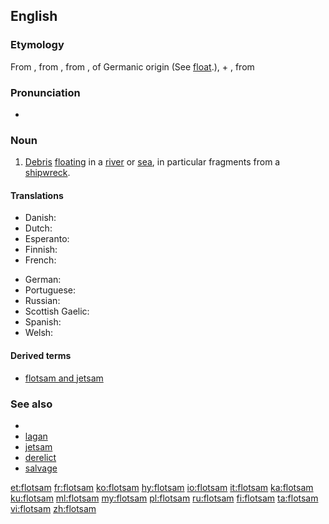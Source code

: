 ==English==

===Etymology===
From {{etyl|xno|en}} {{term|floteson|lang=fro}}, from {{etyl|fro|en}} {{term|flotaison|lang=fro||a floating}}, from {{term|floter||lang=fro|to float}}, of Germanic origin (See [[float]].), + {{term|-aison|lang=fro}}, from {{etyl|la|en}} {{term|-atio|lang=la}}

===Pronunciation===
* {{IPA|/ˈflɒtsəm/|lang=en}}

===Noun===
{{en-noun|~}}

# [[debris|Debris]] [[float]]ing in a [[river]] or [[sea]], in particular fragments from a [[shipwreck]].

====Translations====
{{trans-top|flotsam}}
* Danish: {{t|da|drivgods|n}}
* Dutch: {{t|nl|drijfhout|n}}
* Esperanto: {{t|eo|flosaĵo}}
* Finnish: {{t|fi|ajelehtiva hylkytavara}}
* French: {{t+|fr|épave|f}}
{{trans-mid}}
* German: {{t|de|Treibgut|n}}
* Portuguese: {{t|pt|destroços}}
* Russian: {{t+|ru|обломок|m-p|alt=обло́мки|sc=Cyrl}}
* Scottish Gaelic: {{t|gd|murrag|f}}
* Spanish: {{t+|es|pecio|m}}
* Welsh: {{t|cy|broc môr|m}}
{{trans-bottom}}

====Derived terms====
* [[flotsam and jetsam]]

===See also===
* {{projectlink|wikipedia}}
* [[lagan]]
* [[jetsam]]
* [[derelict]]
* [[salvage]]

[[et:flotsam]]
[[fr:flotsam]]
[[ko:flotsam]]
[[hy:flotsam]]
[[io:flotsam]]
[[it:flotsam]]
[[ka:flotsam]]
[[ku:flotsam]]
[[ml:flotsam]]
[[my:flotsam]]
[[pl:flotsam]]
[[ru:flotsam]]
[[fi:flotsam]]
[[ta:flotsam]]
[[vi:flotsam]]
[[zh:flotsam]]